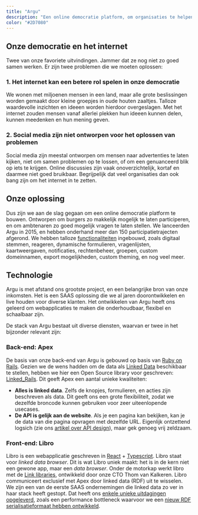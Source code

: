 ```yaml
---
title: "Argu"
description: "Een online democratie platform, om organisaties te helpen hun achterban te bereiken."
color: "#2D7080"
---
```


## Onze democratie en het internet

Twee van onze favoriete uitvindingen.
Jammer dat ze nog niet zo goed samen werken.
Er zijn twee problemen die we moeten oplossen:

### 1. Het internet kan een betere rol spelen in onze democratie

We wonen met miljoenen mensen in een land, maar alle grote beslissingen worden gemaakt door kleine groepjes in oude houten zaaltjes.
Talloze waardevolle inzichten en ideeen worden hierdoor overgeslagen.
Met het internet zouden mensen vanaf allerlei plekken hun ideeen kunnen delen, kunnen meedenken en hun mening geven.

### 2. Social media zijn niet ontworpen voor het oplossen van problemen

Social media zijn meestal ontworpen om mensen naar advertenties te laten kijken, niet om samen problemen op te lossen, of om een genuanceerd blik op iets te krijgen.
Online discussies zijn vaak onoverzichtelijk, kortaf en daarmee niet goed bruikbaar.
Begrijpelijk dat veel organisaties dan ook bang zijn om het internet in te zetten.

## Onze oplossing

Dus zijn we aan de slag gegaan om een online democratie platform te bouwen.
Ontworpen om burgers zo makkelijk mogelijk te laten participeren, en om ambtenaren zo goed mogelijk vragen te laten stellen.
We lanceerden Argu in 2015, en hebben onderhand meer dan 150 participatietrajecten afgerond.
We hebben talloze [functionaliteiten](https://argu.co/info/functionaliteiten) ingebouwd, zoals digitaal stemmen, reageren, dynamische formulieren, vragenlijsten, kaartweergaven, notificaties, rechtenbeheer, groepen, custom domeinnamen, export mogelijkheden, custom theming, en nog veel meer.

<BigImage image="cases/argu_body.png" />

## Technologie

Argu is met afstand ons grootste project, en een belangrijke bron van onze inkomsten.
Het is een SAAS oplossing die we al jaren doorontwikkelen en live houden voor diverse klanten.
Het ontwikkelen van Argu heeft ons geleerd om webapplicaties te maken die onderhoudbaar, flexibel en schaalbaar zijn.

De stack van Argu bestaat uit diverse diensten, waarvan er twee in het bijzonder relevant zijn:

### Back-end: Apex

De basis van onze back-end van Argu is gebouwd op basis van [Ruby on Rails](/nl/tech/ruby-on-rails).
Gezien we de wens hadden om de data als [Linked Data](/nl/blog/what-is-linked-data) beschikbaar te stellen, hebben we hier een Open Source library voor geschreven: [Linked_Rails](https://github.com/ontola/linked_rails).
Dit geeft Apex een aantal unieke kwaliteiten:

- **Alles is linked data**. Zelfs de knopjes, formulieren, en acties zijn beschreven als data. Dit geeft ons een grote flexibiliteit, zodat we dezelfde broncode kunnen gebruiken voor zeer uiteenlopende usecases.
- **De API is gelijk aan de website**. Als je een pagina kan bekijken, kan je de data van die pagina opvragen met dezelfde URL. Eigenlijk ontzettend logsich (zie ons [artikel over API design](/blog/api-design)), maar gek genoeg vrij zeldzaam.

### Front-end: Libro

Libro is een webapplicatie geschreven in [React](/nl/tech/react) + [Typescript](/nl/tech/typescript).
Libro staat voor _linked data browser_.
Dit is wat Libro uniek maakt: het is in de kern niet een gewone app, maar een _data browser_.
Onder de motorkap werkt libro met de [Link libraries](https://github.com/rescribet/link-redux), ontwikkeld door onze CTO Thom van Kalkeren.
Libro communiceert exclusief met Apex door linked data (RDF) uit te wisselen.
We zijn een van de eerste SAAS ondernemingen die linked data zo ver in haar stack heeft gestopt.
Dat heeft ons [enkele unieke uitdagingen opgeleverd](/blog/full-stack-linked-data/), zoals een performance bottleneck waarvoor we een [nieuw RDF serialisatieformaat hebben ontwikkeld](https://github.com/ontola/hextuples).
